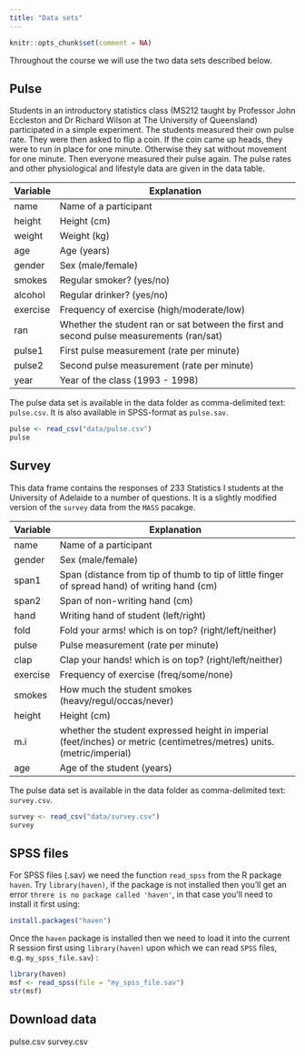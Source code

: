 ```yaml
---
title: "Data sets"
---
```


```r
knitr::opts_chunk$set(comment = NA)
```

Throughout the course we will use the two data sets described below. 

## Pulse 
  
Students in an introductory statistics class (MS212 taught by Professor John Eccleston and Dr Richard Wilson at The University of Queensland) participated in a simple experiment. The students measured their own pulse rate. They were then asked to flip a coin. If the coin came up heads, they were to run in place for one minute. Otherwise they sat without movement for one minute. Then everyone measured their pulse again. The pulse rates and other physiological and lifestyle data are given in the data table.

|Variable | Explanation |
|---|-----------------------------------------------------|
| name | Name of a participant |
| height	  |	Height (cm) |
| weight	  |	Weight (kg) |
| age	    |	Age (years) |
| gender	  |	Sex (male/female) |
| smokes	  |	Regular smoker? (yes/no) |
| alcohol	|	Regular drinker? (yes/no) |
| exercise	|	Frequency of exercise (high/moderate/low) |
| ran	    |	Whether the student ran or sat between the first and second pulse measurements (ran/sat) |
| pulse1  	|	First pulse measurement (rate per minute) |
| pulse2	  |	Second pulse measurement (rate per minute) |
| year		  | Year of the class (1993 - 1998) |

The pulse data set is available in the data folder as comma-delimited text: `pulse.csv`. It is also available in SPSS-format as `pulse.sav`.


```r
pulse <- read_csv("data/pulse.csv")
pulse 
```

 
## Survey

This data frame contains the responses of 233 Statistics I students at the University of Adelaide to a number of questions. It is a slightly modified version of the `survey` data from the `MASS` pacakge.

|Variable | Explanation |
|---|-----------------------------------------------------|
| name | Name of a participant  |
| gender	  |	Sex (male/female) |
| span1   | Span (distance from tip of thumb to tip of little finger of spread hand) of writing hand (cm) | 
| span2   | Span of non-writing hand (cm) | 
| hand  | Writing hand of student (left/right) |
| fold | Fold your arms! which is on top? (right/left/neither) |
| pulse  	|	Pulse measurement (rate per minute)|
| clap | Clap your hands! which is on top? (right/left/neither) |
| exercise	|	Frequency of exercise (freq/some/none)|
| smokes	  |	How much the student smokes (heavy/regul/occas/never)|
| height	  |	Height (cm) |
| m.i	  |	whether the student expressed height in imperial (feet/inches) or metric (centimetres/metres) units. (metric/imperial) |
| age	    |	Age of the student (years)|

The pulse data set is available in the data folder as comma-delimited text: `survey.csv`.


```r
survey <- read_csv("data/survey.csv")
survey 
```


## SPSS files

For SPSS files (.sav) we need the function `read_spss` from the R package `haven`. Try `library(haven)`, if the package is not installed then you'll get an error `threre is no package called 'haven'`, in that case you'll need to install it first using:

```r
install.packages("haven")
```

Once the `haven` package is installed then we need to load it into the current R session first using `library(haven)` upon which we can read `SPSS` files, e.g. `my_spss_file.sav`) :  

```r
library(haven)
msf <- read_spss(file = "my_spss_file.sav") 
str(msf)
```


## Download data 

pulse.csv<a href="data/pulse.csv" class="fas fa-download" download target="_blank"></a>
survey.csv<a href="data/survey.csv" class="fas fa-download" download target="_blank"></a>
